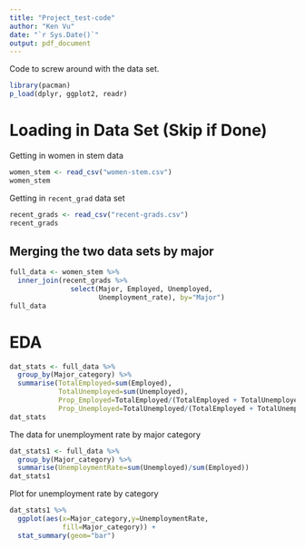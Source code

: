 ```yaml
---
title: "Project_test-code"
author: "Ken Vu"
date: "`r Sys.Date()`"
output: pdf_document
---
```


Code to screw around with the data set.
```r
library(pacman)
p_load(dplyr, ggplot2, readr)
```

# Loading in Data Set (Skip if Done)
Getting in women in stem data
```r
women_stem <- read_csv("women-stem.csv")
women_stem
```

Getting in `recent_grad` data set
```r
recent_grads <- read_csv("recent-grads.csv")
recent_grads
```


## Merging the two data sets by major
```r
full_data <- women_stem %>%
  inner_join(recent_grads %>% 
               select(Major, Employed, Unemployed, 
                      Unemployment_rate), by="Major")
full_data
```

# EDA
```r
dat_stats <- full_data %>%
  group_by(Major_category) %>%
  summarise(TotalEmployed=sum(Employed),
            TotalUnemployed=sum(Unemployed),
            Prop_Employed=TotalEmployed/(TotalEmployed + TotalUnemployed),
            Prop_Unemployed=TotalUnemployed/(TotalEmployed + TotalUnemployed))
dat_stats
```

The data for unemployment rate by major category
```r
dat_stats1 <- full_data %>%
  group_by(Major_category) %>% 
  summarise(UnemploymentRate=sum(Unemployed)/sum(Employed))
dat_stats1
```

Plot for unemployment rate by category
```r
dat_stats1 %>%
  ggplot(aes(x=Major_category,y=UnemploymentRate, 
             fill=Major_category)) + 
  stat_summary(geom="bar")
```

